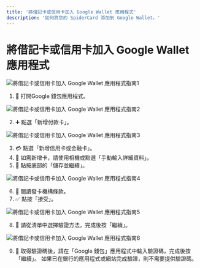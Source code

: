 ```yaml
---
title: '將借記卡或信用卡加入 Google Wallet 應用程式'
description: '如何將您的 SpiderCard 添加到 Google Wallet。'
---
```


# 將借記卡或信用卡加入 Google Wallet 應用程式

![將借記卡或信用卡加入 Google Wallet 應用程式指南1](https://milways.gitbook.io/~gitbook/image?url=https%3A%2F%2F576526375-files.gitbook.io%2F%7E%2Ffiles%2Fv0%2Fb%2Fgitbook-x-prod.appspot.com%2Fo%2Fspaces%252FWk98YWM2MHtAzSHwvK6L%252Fuploads%252Fy2T5GMLzsL7Ra8aoYY74%252F1.png%3Falt%3Dmedia%26token%3D8b6b5a51-cafd-4b85-af3f-f7209c74af75&width=768&dpr=4&quality=100&sign=bdfc0da2&sv=2)

1.  📲 打開Google 錢包應用程式。

![將借記卡或信用卡加入 Google Wallet 應用程式指南2](https://milways.gitbook.io/~gitbook/image?url=https%3A%2F%2F576526375-files.gitbook.io%2F%7E%2Ffiles%2Fv0%2Fb%2Fgitbook-x-prod.appspot.com%2Fo%2Fspaces%252FWk98YWM2MHtAzSHwvK6L%252Fuploads%252FLrfMG5zftrylpUcIR1Ja%252F2.png%3Falt%3Dmedia%26token%3Da5035634-5bfc-479d-b32d-4c1eebd960aa&width=768&dpr=4&quality=100&sign=52a30fe5&sv=2)

2.  ➕ 點選「新增付款卡」。

![將借記卡或信用卡加入 Google Wallet 應用程式指南3](https://milways.gitbook.io/~gitbook/image?url=https%3A%2F%2F576526375-files.gitbook.io%2F%7E%2Ffiles%2Fv0%2Fb%2Fgitbook-x-prod.appspot.com%2Fo%2Fspaces%252FWk98YWM2MHtAzSHwvK6L%252Fuploads%252F2q09HwU3uWU45rOtFPmj%252F3.png%3Falt%3Dmedia%26token%3D116e5258-2d9d-4a14-a793-e1b94dbe6e80&width=768&dpr=4&quality=100&sign=b83ba0d2&sv=2)

3.  💳 點選「新增信用卡或金融卡」。
4.  📸 如需新增卡，請使用相機或點選「手動輸入詳細資料」。
5.  💾 點按底部的「儲存並繼續」。

![將借記卡或信用卡加入 Google Wallet 應用程式指南4](https://milways.gitbook.io/~gitbook/image?url=https%3A%2F%2F576526375-files.gitbook.io%2F%7E%2Ffiles%2Fv0%2Fb%2Fgitbook-x-prod.appspot.com%2Fo%2Fspaces%252FWk98YWM2MHtAzSHwvK6L%252Fuploads%252FTIvb8TOE7GG5zZo7EAjR%252F%25E6%2589%258B%25E6%25A9%259F%25E4%25BF%25A1%25E7%2594%25A8%25E5%258D%25A1.png%3Falt%3Dmedia%26token%3Dc13d92e8-ece8-474a-a954-56e9115153ca&width=768&dpr=4&quality=100&sign=626486bc&sv=2)

6.  📄 閱讀發卡機構條款。
7.  ✅ 點按「接受」。

![將借記卡或信用卡加入 Google Wallet 應用程式指南5](https://milways.gitbook.io/~gitbook/image?url=https%3A%2F%2F576526375-files.gitbook.io%2F%7E%2Ffiles%2Fv0%2Fb%2Fgitbook-x-prod.appspot.com%2Fo%2Fspaces%252FWk98YWM2MHtAzSHwvK6L%252Fuploads%252F55C60ac1d67UTqx0gpk7%252F4.png%3Falt%3Dmedia%26token%3D1798e6e8-323e-4689-a87a-cd7ac4212a86&width=768&dpr=4&quality=100&sign=faf95385&sv=2)

8.  🔐 請從清單中選擇驗證方法，完成後按「繼續」。

![將借記卡或信用卡加入 Google Wallet 應用程式指南6](https://milways.gitbook.io/~gitbook/image?url=https%3A%2F%2F576526375-files.gitbook.io%2F%7E%2Ffiles%2Fv0%2Fb%2Fgitbook-x-prod.appspot.com%2Fo%2Fspaces%252FWk98YWM2MHtAzSHwvK6L%252Fuploads%252F6TNJANOxqunynTBsHl45%252F5.png%3Falt%3Dmedia%26token%3D60cce0f0-d5ec-47a3-82ed-5472a9fd5435&width=768&dpr=4&quality=100&sign=b274a6e6&sv=2)

9.  🔑 取得驗證碼後，請在「Google 錢包」應用程式中輸入驗證碼，完成後按「繼續」。
    如果已在銀行的應用程式或網站完成驗證，則不需要提供驗證碼。
